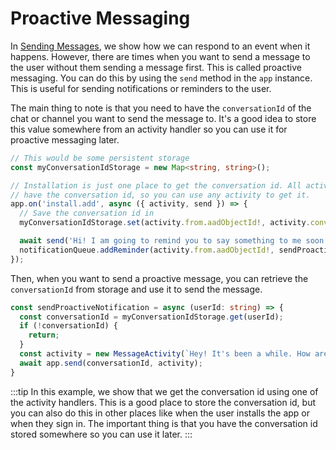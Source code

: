 # Proactive Messaging

In [Sending Messages](./), we show how we can respond to an event when it happens. However, there are times when you want to send a message to the user without them sending a message first. This is called proactive messaging. You can do this by using the `send` method in the `app` instance. This is useful for sending notifications or reminders to the user.

The main thing to note is that you need to have the `conversationId` of the chat or channel you want to send the message to. It's a good idea to store this value somewhere from an activity handler so you can use it for proactive messaging later.

```ts
// This would be some persistent storage
const myConversationIdStorage = new Map<string, string>();

// Installation is just one place to get the conversation id. All activities
// have the conversation id, so you can use any activity to get it.
app.on('install.add', async ({ activity, send }) => {
  // Save the conversation id in 
  myConversationIdStorage.set(activity.from.aadObjectId!, activity.conversation.id);

  await send('Hi! I am going to remind you to say something to me soon!');
  notificationQueue.addReminder(activity.from.aadObjectId!, sendProactiveNotification, 10_000);
});
```

Then, when you want to send a proactive message, you can retrieve the `conversationId` from storage and use it to send the message.

```ts
const sendProactiveNotification = async (userId: string) => {
  const conversationId = myConversationIdStorage.get(userId);
  if (!conversationId) {
    return;
  }
  const activity = new MessageActivity(`Hey! It's been a while. How are you?`);
  await app.send(conversationId, activity);
}
```

:::tip
In this example, we show that we get the conversation id using one of the activity handlers. This is a good place to store the conversation id, but you can also do this in other places like when the user installs the app or when they sign in. The important thing is that you have the conversation id stored somewhere so you can use it later.
:::